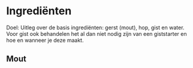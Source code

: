 # Ingrediënten

Doel: Uitleg over de basis ingrediënten: gerst (mout), hop, gist en water. Voor gist ook behandelen het al dan niet nodig zijn van een giststarter en hoe en wanneer je deze maakt.

## Mout
